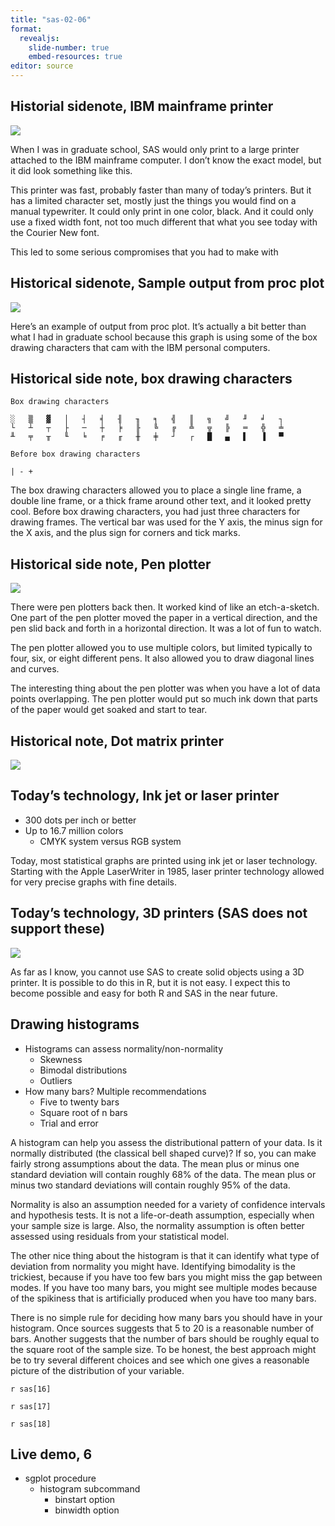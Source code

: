 ```yaml
---
title: "sas-02-06"
format: 
  revealjs:
    slide-number: true
    embed-resources: true
editor: source
---
```


## Historial sidenote, IBM mainframe printer

![](../images/ibm-mainfame-printer.png)

::: notes

When I was in graduate school, SAS would only print to a large printer attached to the IBM mainframe computer. I don't know the exact model, but it did look something like this. 

This printer was fast, probably faster than many of today's printers. But it has a limited character set, mostly just the things you would find on a manual typewriter. It could only print in one color, black. And it could only use a fixed width font, not too much different that what you see today with the Courier New font.

This led to some serious compromises that you had to make with 

:::

## Historical sidenote, Sample output from proc plot

![](../images/proc-plot-output.png)

::: notes

Here's an example of output from proc plot. It's actually a bit better than what I had in graduate school because this graph is using some of the box drawing characters that cam with the IBM personal computers. 

:::

## Historical side note, box drawing characters

```{}
Box drawing characters

░	▒	▓	│	┤	╡	╢	╖	╕	╣	║	╗	╝	╜	╛	┐
└	┴	┬	├	─	┼	╞	╟	╚	╔	╩	╦	╠	═	╬	╧
╨	╤	╥	╙	╘	╒	╓	╫	╪	┘	┌	█	▄	▌	▐	▀

Before box drawing characters

| - +

```

::: notes

The box drawing characters allowed you to place a single line frame, a double line frame, or a thick frame around other text, and it looked pretty cool. Before box drawing characters, you had just three characters for drawing frames. The vertical bar was used for the Y axis, the minus sign for the X axis, and the plus sign for corners and tick marks.

:::

## Historical side note, Pen plotter

[![](../images/pen-plotter.png)](https://www.youtube.com/watch?v=-W1_MsGS14E)

::: notes

There were pen plotters back then. It worked kind of like an etch-a-sketch. One part of the pen plotter moved the paper in a vertical direction, and the pen slid back and forth in a horizontal direction. It was a lot of fun to watch.

The pen plotter allowed you to use multiple colors, but limited typically to four, six, or eight different pens. It also allowed you to draw diagonal lines and curves.

The interesting thing about the pen plotter was when you have a lot of data points overlapping. The pen plotter would put so much ink down that parts of the paper would get soaked and start to tear.

:::

## Historical note, Dot matrix printer

![](../images/dot-matrix-printer-output.png)

## Today's technology, Ink jet or laser printer

-   300 dots per inch or better
-   Up to 16.7 million colors
    -   CMYK system versus RGB system

::: notes

Today, most statistical graphs are printed using ink jet or laser technology. Starting with the Apple LaserWriter in 1985, laser printer technology allowed for very precise graphs with fine details. 

:::

## Today's technology, 3D printers (SAS does not support these)

![](../images/3d-printer-output.png)

::: notes

As far as I know, you cannot use SAS to create solid objects using a 3D printer. It is possible to do this in R, but it is not easy. I expect this to become possible and easy for both R and SAS in the near future.

:::


## Drawing histograms

-   Histograms can assess normality/non-normality
    -   Skewness
    -   Bimodal distributions
    -   Outliers
-   How many bars? Multiple recommendations
    -   Five to twenty bars
    -   Square root of n bars
    -   Trial and error

::: notes

A histogram can help you assess the distributional pattern of your data. Is it normally distributed (the classical bell shaped curve)? If so, you can make fairly strong assumptions about the data. The mean plus or minus one standard deviation will contain roughly 68% of the data. The mean plus or minus two standard deviations will contain roughly 95% of the data.

Normality is also an assumption needed for a variety of confidence intervals and hypothesis tests. It is not a life-or-death assumption, especially when your sample size is large. Also, the normality assumption is often better assessed using residuals from your statistical model.

The other nice thing about the histogram is that it can identify what type of deviation from normality you might have. Identifying bimodality is the trickiest, because if you have too few bars you might miss the gap between modes. If you have too many bars, you might see multiple modes because of the spikiness that is artificially produced when you have too many bars.

There is no simple rule for deciding how many bars you should have in your histogram. Once sources suggests that 5 to 20 is a reasonable number of bars. Another suggests that the number of bars should be roughly equal to the square root of the sample size. To be honest, the best approach might be to try several different choices and see which one gives a reasonable picture of the distribution of your variable.

:::

`r sas[16]`

`r sas[17]`

`r sas[18]`

## Live demo, 6

-   sgplot procedure
    -   histogram subcommand
        -   binstart option
        -   binwidth option